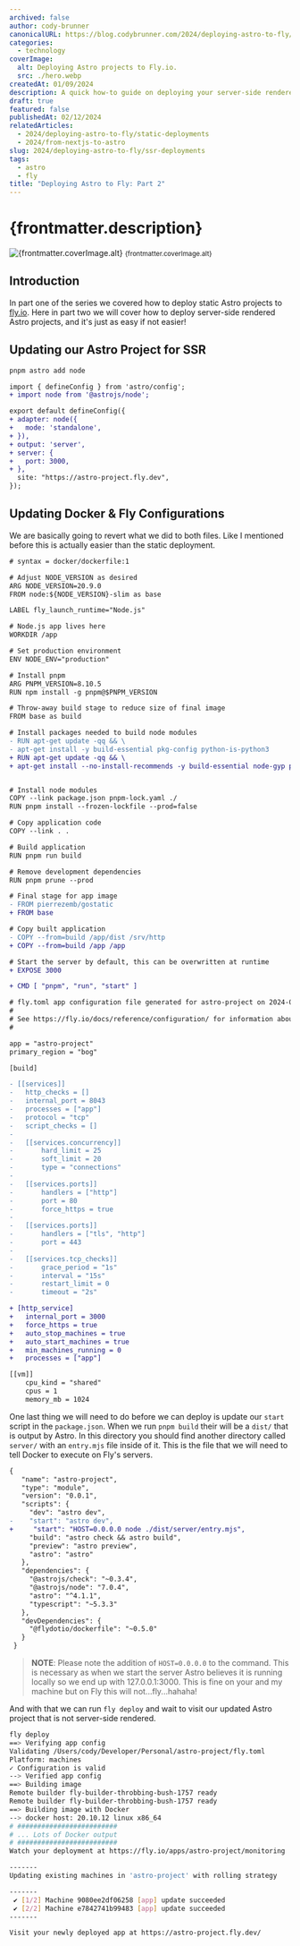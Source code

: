 ```yaml
---
archived: false
author: cody-brunner
canonicalURL: https://blog.codybrunner.com/2024/deploying-astro-to-fly/ssr-deployments
categories:
  - technology
coverImage:
  alt: Deploying Astro projects to Fly.io.
  src: ./hero.webp
createdAt: 01/09/2024
description: A quick how-to guide on deploying your server-side rendered Astro projects to Fly.io.
draft: true
featured: false
publishedAt: 02/12/2024
relatedArticles:
  - 2024/deploying-astro-to-fly/static-deployments
  - 2024/from-nextjs-to-astro
slug: 2024/deploying-astro-to-fly/ssr-deployments
tags:
  - astro
  - fly
title: "Deploying Astro to Fly: Part 2"
---
```



# {frontmatter.description}

<div class='flex flex-col items-center gap-2'>
	<Image
		alt={frontmatter.coverImage.alt}
		class='object-cover'
		fetchpriority='high'
		height={400}
		quality={100}
		src={heroImage}
		width={800}
	/>
	<small>{frontmatter.coverImage.alt}</small>
</div>

## Introduction

In part one of the series we covered how to deploy static Astro projects to [fly.io](https://fly.io). Here in part two we will cover how to deploy server-side rendered Astro projects, and it's just as easy if not easier!

## Updating our Astro Project for SSR

```bash
pnpm astro add node
```

```diff title="astro.config.mjs"
import { defineConfig } from 'astro/config';
+ import node from '@astrojs/node';

export default defineConfig({
+ adapter: node({
+   mode: 'standalone',
+ }),
+ output: 'server',
+ server: {
+   port: 3000,
+ },
  site: "https://astro-project.fly.dev",
});
```

## Updating Docker & Fly Configurations

We are basically going to revert what we did to both files. Like I mentioned before this is actually easier than the static deployment.

```diff title="Dockerfile"
# syntax = docker/dockerfile:1

# Adjust NODE_VERSION as desired
ARG NODE_VERSION=20.9.0
FROM node:${NODE_VERSION}-slim as base

LABEL fly_launch_runtime="Node.js"

# Node.js app lives here
WORKDIR /app

# Set production environment
ENV NODE_ENV="production"

# Install pnpm
ARG PNPM_VERSION=8.10.5
RUN npm install -g pnpm@$PNPM_VERSION

# Throw-away build stage to reduce size of final image
FROM base as build

# Install packages needed to build node modules
- RUN apt-get update -qq && \
- apt-get install -y build-essential pkg-config python-is-python3
+ RUN apt-get update -qq && \
+ apt-get install --no-install-recommends -y build-essential node-gyp pkg-config python-is-python3


# Install node modules
COPY --link package.json pnpm-lock.yaml ./
RUN pnpm install --frozen-lockfile --prod=false

# Copy application code
COPY --link . .

# Build application
RUN pnpm run build

# Remove development dependencies
RUN pnpm prune --prod

# Final stage for app image
- FROM pierrezemb/gostatic
+ FROM base

# Copy built application
- COPY --from=build /app/dist /srv/http
+ COPY --from=build /app /app

# Start the server by default, this can be overwritten at runtime
+ EXPOSE 3000

+ CMD [ "pnpm", "run", "start" ]
```

```diff title="fly.toml"
# fly.toml app configuration file generated for astro-project on 2024-01-07T13:23:32-05:00
#
# See https://fly.io/docs/reference/configuration/ for information about how to use this file.
#

app = "astro-project"
primary_region = "bog"

[build]

- [[services]]
-	http_checks = []
-	internal_port = 8043
-	processes = ["app"]
-	protocol = "tcp"
-	script_checks = []
-
-	[[services.concurrency]]
-		hard_limit = 25
-		soft_limit = 20
-		type = "connections"
-
-	[[services.ports]]
-		handlers = ["http"]
-		port = 80
-		force_https = true
-
-	[[services.ports]]
-		handlers = ["tls", "http"]
-		port = 443
-
-	[[services.tcp_checks]]
-		grace_period = "1s"
-		interval = "15s"
-		restart_limit = 0
-		timeout = "2s"

+ [http_service]
+	internal_port = 3000
+	force_https = true
+	auto_stop_machines = true
+	auto_start_machines = true
+	min_machines_running = 0
+	processes = ["app"]

[[vm]]
	cpu_kind = "shared"
	cpus = 1
	memory_mb = 1024
```

One last thing we will need to do before we can deploy is update our `start` script in the `package.json`. When we run `pnpm build` their will be a `dist/` that is output by Astro. In this directory you should find another directory called `server/` with an `entry.mjs` file inside of it. This is the file that we will need to tell Docker to execute on Fly's servers.

```diff title="package.json"
{
   "name": "astro-project",
   "type": "module",
   "version": "0.0.1",
   "scripts": {
     "dev": "astro dev",
-    "start": "astro dev",
+     "start": "HOST=0.0.0.0 node ./dist/server/entry.mjs",
     "build": "astro check && astro build",
     "preview": "astro preview",
     "astro": "astro"
   },
   "dependencies": {
     "@astrojs/check": "~0.3.4",
     "@astrojs/node": "7.0.4",
     "astro": "^4.1.1",
     "typescript": "~5.3.3"
   },
   "devDependencies": {
     "@flydotio/dockerfile": "~0.5.0"
   }
 }
```

> **NOTE**: Please note the addition of `HOST=0.0.0.0` to the command. This is necessary as when we start the server Astro believes it is running locally so we end up with 127.0.0.1:3000. This is fine on your and my machine but on Fly this will not...fly...hahaha!

And with that we can run `fly deploy` and wait to visit our updated Astro project that is not server-side rendered.

```bash
fly deploy
==> Verifying app config
Validating /Users/cody/Developer/Personal/astro-project/fly.toml
Platform: machines
✓ Configuration is valid
--> Verified app config
==> Building image
Remote builder fly-builder-throbbing-bush-1757 ready
Remote builder fly-builder-throbbing-bush-1757 ready
==> Building image with Docker
--> docker host: 20.10.12 linux x86_64
# #########################
# ... Lots of Docker output
# #########################
Watch your deployment at https://fly.io/apps/astro-project/monitoring

-------
Updating existing machines in 'astro-project' with rolling strategy

-------
 ✔ [1/2] Machine 9080ee2df06258 [app] update succeeded
 ✔ [2/2] Machine e7842741b99483 [app] update succeeded
-------

Visit your newly deployed app at https://astro-project.fly.dev/
```

<Signature />
